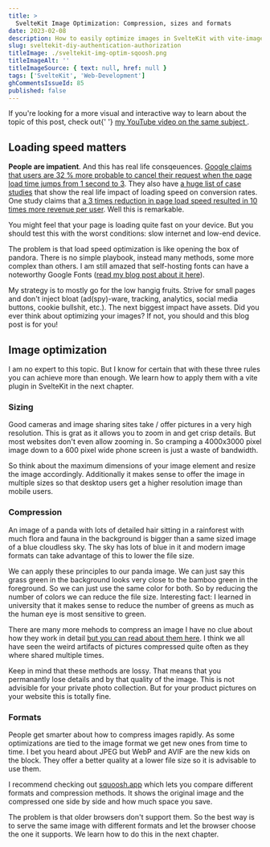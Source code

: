 ```yaml
---
title: >
  SvelteKit Image Optimization: Compression, sizes and formats
date: 2023-02-08
description: How to easily optimize images in SvelteKit with vite-imagetools
slug: sveltekit-diy-authentication-authorization
titleImage: ./sveltekit-img-optim-sqoosh.png
titleImageAlt: ''
titleImageSource: { text: null, href: null }
tags: ['SvelteKit', 'Web-Development']
ghCommentsIssueId: 85
published: false
---
```


<InfoBox>
  If you're looking for a more visual and interactive way to learn about the
  topic of this post, check out{' '}
  <a href="https://youtu.be/XRa-b5E7x8w">
    my YouTube video on the same subject
  </a>
  .
</InfoBox>

## Loading speed matters

**People are impatient**. And this has real life consqeuences. [Google claims that users are 32 % more probable to cancel their request when the page load time jumps from 1 second to 3](https://www.thinkwithgoogle.com/marketing-resources/data-measurement/mobile-page-speed-new-industry-benchmarks/). They also have [a huge list of case studies](https://web.dev/tags/case-study/) that show the real life impact of loading speed on conversion rates. One study claims that [a 3 times reduction in page load speed resulted in 10 times more revenue per user](https://web.dev/tags/case-study/). Well this is remarkable.

You might feel that your page is loading quite fast on your device. But you should test this with the worst conditions: slow internet and low-end device.

The problem is that load speed optimization is like opening the box of pandora. There is no simple playbook, instead many methods, some more complex than others. I am still amazed that self-hosting fonts can have a noteworthy Google Fonts ([read my blog post about it here](https://hartenfeller.dev/blog/selfhosting-fonts-performance)).

My strategy is to mostly go for the low hangig fruits. Strive for small pages and don't inject bloat (ad(spy)-ware, tracking, analytics, social media buttons, cookie bullshit, etc.). The next biggest impact have assets. Did you ever think about optimizing your images? If not, you should and this blog post is for you!

## Image optimization

I am no expert to this topic. But I know for certain that with these three rules you can achieve more than enough. We learn how to apply them with a vite plugin in SvelteKit in the next chapter.

### Sizing

Good cameras and image sharing sites take / offer pictures in a very high resolution. This is grat as it allows you to zoom in and get crisp details. But most websites don't even allow zooming in. So cramping a 4000x3000 pixel image down to a 600 pixel wide phone screen is just a waste of bandwidth.

So think about the maximum dimensions of your image element and resize the image accordingly. Additionally it makes sense to offer the image in multiple sizes so that desktop users get a higher resolution image than mobile users.

### Compression

An image of a panda with lots of detailed hair sitting in a rainforest with much flora and fauna in the background is bigger than a same sized image of a blue cloudless sky. The sky has lots of blue in it and modern image formats can take advantage of this to lower the file size.

We can apply these principles to our panda image. We can just say this grass green in the background looks very close to the bamboo green in the foreground. So we can just use the same color for both. So by reducing the number of colors we can reduce the file size. Interesting fact: I learned in university that it makes sense to reduce the number of greens as much as the human eye is most sensitive to green.

There are many more mehods to compress an image I have no clue about how they work in detail [but you can read about them here](https://en.wikipedia.org/wiki/Image_compression). I think we all have seen the weird artifacts of pictures compressed quite often as they where shared multiple times.

Keep in mind that these methods are lossy. That means that you permanantly lose details and by that quality of the image. This is not advisible for your private photo collection. But for your product pictures on your website this is totally fine.

### Formats

People get smarter about how to compress images rapidly. As some optimizations are tied to the image format we get new ones from time to time. I bet you heard about JPEG but WebP and AVIF are the new kids on the block. They offer a better quality at a lower file size so it is advisable to use them.

I recommend checking out [squoosh.app](https://squoosh.app) which lets you compare different formats and compression methods. It shows the original image and the compressed one side by side and how much space you save.

<BlogImg filename="sveltekit-img-optim-sqoosh.png" alt="" />

The problem is that older browsers don't support them. So the best way is to serve the same image with different formats and let the browser choose the one it supports. We learn how to do this in the next chapter.
